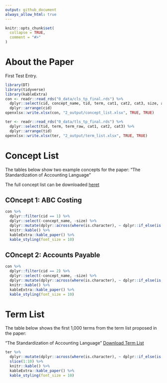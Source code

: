```yaml
---
output: github_document
always_allow_html: true
---
```


<!-- README.md is generated from README.Rmd. Please edit that file -->

```r
knitr::opts_chunk$set(
  collapse = TRUE,
  comment = "#>"
)
```

# About the Paper
First Test Entry.


```r
library(DT)
library(tidyverse)
library(kableExtra)
con <- readr::read_rds("0_data/cls_tp_final.rds") %>%
  dplyr::select(cid, concept_name, tid, term, cat1, cat2, cat3, size, avg_ngram, avg_sim, complex_score) %>%
  dplyr::arrange(cid)
openxlsx::write.xlsx(con, "2_output/concept_list.xlsx", TRUE, TRUE)

ter <- readr::read_rds("0_data/tls_tp_final.rds") %>%
  dplyr::select(tid, term, term_raw, cat1, cat2, cat3) %>%
  dplyr::arrange(tid)
openxlsx::write.xlsx(ter, "2_output/term_list.xlsx", TRUE, TRUE)
```

# Concept List
The tables below show two example concepts for the paper: "The Standardization of Accounting Language"

The full concept list can be downloaded 
<a href="2_output/concept_list.xlsx" download="2_output/concept_list.xlsx">heret</a>

##  COncept 1: ABC Costing
```r
con %>%
  dplyr::filter(cid == 1) %>%
  dplyr::select(-concept_name, -size) %>%
  dplyr::mutate(dplyr::across(where(is.character), ~ dplyr::if_else(is.na(.), "", .))) %>%
  knitr::kable() %>%
  kableExtra::kable_paper() %>%
  kable_styling(font_size = 10)
```
##  COncept 2: Accounts Payable
```r
con %>%
  dplyr::filter(cid == 2) %>%
  dplyr::select(-concept_name, -size) %>%
  dplyr::mutate(dplyr::across(where(is.character), ~ dplyr::if_else(is.na(.), "", .))) %>%
  knitr::kable() %>%
  kableExtra::kable_paper() %>%
  kable_styling(font_size = 10)
```

# Term List
The table below shows the first 1,000 terms from the term list proposed in the paper:

"The Standardization of Accounting Language"
<a href="2_output/term_list.xlsx" download="2_output/term_list.xlsx">Download Term List</a>

```r
ter %>%
  dplyr::mutate(dplyr::across(where(is.character), ~ dplyr::if_else(is.na(.), "", .))) %>%
  slice(1:10) %>%
  knitr::kable() %>%
  kableExtra::kable_paper() %>%
  kable_styling(font_size = 10)

```


